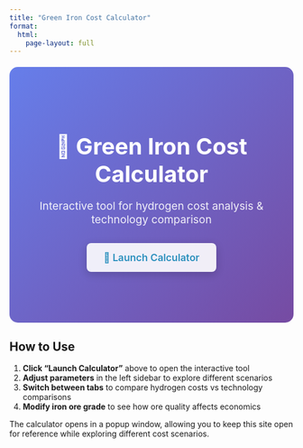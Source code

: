 ```yaml
---
title: "Green Iron Cost Calculator"
format:
  html:
    page-layout: full
---
```


<style>
.calculator-launch {
  text-align: center;
  padding: 60px 20px;
  background: linear-gradient(135deg, #667eea 0%, #764ba2 100%);
  color: white;
  border-radius: 15px;
  margin: 20px 0;
}

.calculator-launch h2 {
  font-size: 2.5rem;
  margin-bottom: 20px;
  color: white;
}

.calculator-launch p {
  font-size: 1.2rem;
  margin-bottom: 30px;
  opacity: 0.9;
}

.launch-button {
  display: inline-block;
  padding: 15px 30px;
  background: white;
  color: #2596be;
  text-decoration: none;
  border-radius: 8px;
  font-weight: 600;
  font-size: 1.1rem;
  transition: all 0.3s ease;
  box-shadow: 0 4px 15px rgba(0,0,0,0.2);
}

.launch-button:hover {
  transform: translateY(-2px);
  box-shadow: 0 6px 20px rgba(0,0,0,0.3);
  color: #1e88e5;
  text-decoration: none;
}

.features-grid {
  display: grid;
  grid-template-columns: repeat(auto-fit, minmax(250px, 1fr));
  gap: 20px;
  margin: 40px 0;
}

.feature-card {
  background: #f8f9fa;
  padding: 20px;
  border-radius: 10px;
  border-left: 4px solid #2596be;
}

.feature-card h3 {
  color: #2596be;
  margin-bottom: 10px;
}
</style>

<div class="calculator-launch">
  <h2>🔬 Green Iron Cost Calculator</h2>
  <p>Interactive tool for hydrogen cost analysis & technology comparison</p>
  <a href="#" onclick="openCalculator()" class="launch-button">
    🚀 Launch Calculator
  </a>
</div>


<script>
function openCalculator() {
  // Open in a popup window that keeps the parent site
  const popup = window.open(
    'ironcalc.html',
    'calculator',
    'width=1400,height=900,scrollbars=yes,resizable=yes,menubar=no,toolbar=no,location=no'
  );
  
  // Focus the popup
  if (popup) {
    popup.focus();
  }
  
  return false;
}
</script>

## How to Use

1. **Click "Launch Calculator"** above to open the interactive tool
2. **Adjust parameters** in the left sidebar to explore different scenarios  
3. **Switch between tabs** to compare hydrogen costs vs technology comparisons
4. **Modify iron ore grade** to see how ore quality affects economics

The calculator opens in a popup window, allowing you to keep this site open for reference while exploring different cost scenarios.